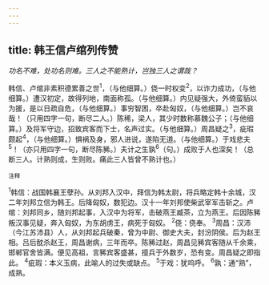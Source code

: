 ```yaml
---
---
---
```

title: 韩王信卢绾列传赞
---



*功名不难，处功名则难。三人之不能熟计，岂独三人之谓哉？*

韩信、卢绾非素积德累善之世<sup>1</sup>，（与他细算。）侥一时权变<sup>2</sup>，以诈力成功，（与他细算。）遭汉初定，故得列地，南面称孤。（与他细算。）内见疑强大，外倚蛮貊以为援，是以日疏自危，（与他细算。）事穷智困，卒赴匈奴，（与他细算。）岂不哀哉！（只用四字一句，断尽二人。）陈稀，梁人，其少时数称慕魏公子；（与他细算。）及将军守边，招致宾客而下士，名声过实。（与他细算。）周昌疑之<sup>3</sup>，疵瑕颇起<sup>4</sup>，（与他细算。）惧祸及身，邪人进说，遂陷无道。（与他细算。）于戏悲夫<sup>5</sup>！（亦只用四字一句，断尽陈豨。）夫计之生孰<sup>6</sup>（句。）成败于人也深矣！（总断三人。计熟则成，生则败。痛此三人皆曾不熟计也。）

<sup>注释</sup>

<sup>1</sup>韩信：战国韩襄王孽孙。从刘邦入汉中，拜信为韩太尉，将兵略定韩十余城，汉二年刘邦立信为韩王。后降匈奴，数犯边。汉十一年刘邦使柴武宰军击斩之。卢绾：刘邦同乡，随刘邦起事，入汉中为将军，击破燕王臧茶，立为燕王。后因陈豨叛汉事见疑，奔入匈奴，为东胡虏王，病死于匈奴。
<sup>2</sup>侥：侥奉。
<sup>3</sup>周昌：汉沛（今江苏沛县）人，从刘邦起兵破秦，曾为中尉、御史大夫，封汾阴侯。后为赵王相。吕后酖杀赵王，周昌谢病，三年而卒。陈豨过赵，周昌见豨宾客随从千余乘，邯郸官舍皆满。便见高祖，言豨宾客盛甚，擅兵于外数岁，恐有变。周昌疑之即指此。
<sup>4</sup>疵瑕：本义玉病，此喻人的过失或缺点。
<sup>5</sup>于戏：犹呜呼。
<sup>6</sup>孰：通“熟”，成熟。